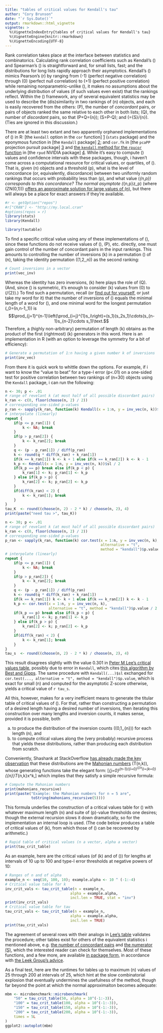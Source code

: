 ```yaml
---
title: "tables of critical values for Kendall's tau"
author: "Cory Brunson"
date: "`r Sys.Date()`"
output: rmarkdown::html_vignette
vignette: >
  %\VignetteIndexEntry{tables of critical values for Kendall's tau}
  %\VignetteEngine{knitr::rmarkdown}
  %\VignetteEncoding{UTF-8}
---
```


Rank correlation takes place at the interface between statistics and combinatorics. Calculating rank correlation coefficients such as Kendall's \(\tau\) and Spearman's \(\rho\) is straightforward and, for small lists, fast; and the distributions for long lists rapidly approach their asymptotics. Kendall's \(\tau\) mimics Pearson's \(r\) by ranging from \(-1\) (perfect negative correlation) through \(0\) (perfect null correlation) to \(+1\) (perfect positive correlation) while remaining nonparametric--unlike \(\rho\), it makes no assumptions about the underlying distribution of values (if such values even exist) that the rankings reflect. Within the \(\tau\) framework, any of several equivalent statistics may be used to describe the (dis)similarity in two rankings of \(n\) objects, and each is easily recovered from the others: \(P\), the number of *concordant* pairs, or pairs of objects ranked the same relative to each other in both lists; \(Q\), the number of *discordant* pairs, so that \(P+Q={n\choose 2}\); \(S=P-Q\); and \(\tau={S}/{n\choose 2}\). (Ties are ignored in this discussion.)

There are at least two extant and two apparently orphaned implementations of \(\tau\) in R: [the `kendall` option in the `cor` function] [1] (`stats` package) and the eponymous function in [the `Kendall` package] [2]; and `cor.fk` in [the `pcaPP` projection pursuit package] [3] and [the `kendall` method for the `rpucor` function](http://www.r-tutor.com/gpu-computing/correlation/kendall-rank-coefficient) in [the `rpud` NVIDIA package] [4]. While it's easy to compute \(\tau\) values and confidence intervals with these packages, though, i haven't come across a computational resource for critical values, or quartiles, of \(\tau\). That is, given \(n\) objects and a threshold \(p\), what is the level of concordance (or, equivalently, discordance) between two uniformly random rankings that occurs with probability less than \(p\), and what value \(\tau_{n,p}\) corresponds to this concordance? The normal asymptote \(\tau_{n,p}\approx\frac{\sqrt{2(2n+5)}}{3\sqrt{n(n-1)}}z_p\) (where \(Z\sim N(0,1)\)) [offers an approximate solution for large values of \(n\)](http://www.itl.nist.gov/div898/software/dataplot/refman1/auxillar/kend_tau.htm), but there will always be a place for exact answers if they're available.

[1]: http://stat.ethz.ch/R-manual/R-patched/library/stats/html/cor.html
[2]: http://cran.r-project.org/web/packages/Kendall/Kendall.pdf
[3]: http://cran.r-project.org/web/packages/pcaPP/pcaPP.pdf
[4]: http://www.r-tutor.com/content/download

```r
#r <- getOption("repos")
#r["CRAN"] <- "http://my.local.cran"
#options(repos = r)
library(stats)
library(Kendall)
```

```r
library(tautable)
```

To find a specific critical value using any of these implementations of \(\tau\), since these functions do not receive values of \(\tau\), \(P\), etc. directly, one must gain control of the number of concordant pairs in the input rankings. This amounts to controlling the number of inversions \(k\) in a permutation \(\pi\) of \(n\), taking the identity permutation \((1,2,\ldots,n)\) as the second ranking:

```r
# Count inversions in a vector
print(vec_inv)
```

Whereas the identity has zero inversions, \(k\) here plays the role of \(Q\). (And, since \(\tau\) is symmetric, it's enough to consider \(k\) values from \(0\) to \(\left\lceil{n\choose 2}/{2}\right\rceil\).) To find such a permutation, recall (or [find out for yourself](), or just take my word for it) that the number of inversions of \(\pi\) equals the minimal length of a word for \(\pi\), and one minimal word for the longest permutation \(\pi_0=(n,n-1,\ldots,1)\) is
$$\prod_{j=1}^{n-1}\left(\prod_{i=j}^{1}s_i\right)=(s_1)(s_2s_1)\cdots(s_{n-1}s_{n-2}\cdots s_1)\text.$$
Therefore, a (highly non-arbitrary) permutation of length \(k\) obtains as the product of the first (rightmost) \(k\) generators in this word. Here is an implementation in R (with an option to leverage the symmetry for a bit of efficiency):

```r
# Generate a permutation of 1:n having a given number k of inversions
print(inv_vec)
```

From there it is quick work to whittle down the options. For example, if i want to know the "value to beat" for a type-I error \(p<.01\) on a one-sided test for positive correlation between two rankings of \(n=30\) objects using the `Kendall` package, i can run the following:

```r
n <- 30; p <- .01
# range of revelant k (at most half of all possible discordant pairs)
k_ran <- c(0, floor(choose(n, 2) / 2))
# corresponding one-sided p-values
p_ran <- sapply(k_ran, function(k) Kendall(x = 1:n, y = inv_vec(n, k))$sl / 2)
# interpolate (linearly)
repeat {
    if(p <= p_ran[1]) {
        k <- NA; break
    }
    if(p > p_ran[2]) {
        k <- k_ran[2]; break
    }
    q <- (p - p_ran[1]) / diff(p_ran)
    k <- round(q * diff(k_ran) + k_ran[1])
    if(k == k_ran[1]) k <- k + 1 else if(k == k_ran[2]) k <- k - 1
    k_p <- Kendall(x = 1:n, y = inv_vec(n, k))$sl / 2
    if(k_p == p) break else if(k_p < p) {
        k_ran[1] <- k; p_ran[1] <- k_p
    } else if(k_p > p) {
        k_ran[2] <- k; p_ran[2] <- k_p
    }
    if(diff(k_ran) < 2) {
        k <- k_ran[1]; break
    }
}
tau_K  <- round((choose(n, 2) - 2 * k) / choose(n, 2), 4)
print(paste("need tau >", tau_K))
```

```r
n <- 30; p <- .01
# range of revelant k (at most half of all possible discordant pairs)
k_ran <- c(0, floor(choose(n, 2) / 2))
# corresponding one-sided p-values
p_ran <- sapply(k_ran, function(k) cor.test(x = 1:n, y = inv_vec(n, k),
                                            alternative = "t",
                                            method = "kendall")$p.value / 2)
# interpolate (linearly)
repeat {
    if(p <= p_ran[1]) {
        k <- NA; break
    }
    if(p > p_ran[2]) {
        k <- k_ran[2]; break
    }
    q <- (p - p_ran[1]) / diff(p_ran)
    k <- round(q * diff(k_ran) + k_ran[1])
    if(k == k_ran[1]) k <- k + 1 else if(k == k_ran[2]) k <- k - 1
    k_p <- cor.test(x = 1:n, y = inv_vec(n, k),
                    alternative = "t", method = "kendall")$p.value / 2
    if(k_p == p) break else if(k_p < p) {
        k_ran[1] <- k; p_ran[1] <- k_p
    } else if(k_p > p) {
        k_ran[2] <- k; p_ran[2] <- k_p
    }
    if(diff(k_ran) < 2) {
        k <- k_ran[1]; break
    }
}
tau_s  <- round((choose(n, 2) - 2 * k) / choose(n, 2), 4)
```

This result disagrees slightly with the value 0.301 in [Peter M Lee's critical values table](http://www.york.ac.uk/depts/maths/tables/kendall.pdf), possibly due to error in `Kendall`, which cites [this algorithm by Best and Gipps](http://www.jstor.org/stable/2347062). The same procedure with `Kendall(...)$sl` exchanged for `cor.test(..., alternative = "t", method = "kendall")$p.value`, which is exact for small \(n\) and computed for the asymptotic Z-score otherwise, yields a critical value of `r tau_s`.

All this, however, makes for a very inefficient means to generate the titular table of critical values of \(\tau\). For that, rather than constructing a permutation of a desired length having a desired number of inversions, then iterating this construction over many lengths and inversion counts, it makes sense, provided it is possible, both

a. to produce the distribution of the inversion counts \((0,1,\ldots,{n\choose 2})\) for each length \(n\), and
b. to compute critical values along the (very probably) recursive process that yields these distributions, rather than producing each distribution from scratch.

Conveniently, Shashank at StackOverflow [has already made the key observation](http://stackoverflow.com/questions/19372991/number-of-n-element-permutations-with-exactly-k-inversions) that these distributions are the [Mahonian numbers](http://oeis.org/A008302) \(T(n,k)\), whose generating functions take the elegant form:
\[\prod_{j=0}^{n-1}\left(\sum_{i=0}^{j}x^i\right)=\sum_{k=0}^{{n\choose 2}}T_{n,k}x^k\text,\]
which implies that they satisfy a simple recursive formula:

```r
# Compute the Mahonian numbers
print(mahonians_recursive)
print(paste("Example: the Mahonian numbers for n = 5 are",
            toString(mahonians_recursive(5))))
```

This formula underlies the construction of a critical values table for \(\tau\) with whatever maximum length \(n\) and suite of \(p\)-value thresholds one desires; though the external recursion slows it down dramatically, so for the implementation an internal loop is used. (The code below produces a table of critical values of \(k\), from which those of \(\tau\) can be recovered by arithmetic.)

```r
# Rapid table of critical values (n a vector, alpha a vector)
print(tau_crit_table)
```

As an example, here are the critical values (of \(k\) and of \(\tau\)) for lengths at intervals of 10 up to 100 and type-I error thresholds at negative powers of 10:

```r
# Ranges of n and of alpha
example_n <- seq(10, 100, 10); example.alpha <- 10 ^ (-1:-4)
# Critical value table for k
inv_crit_vals <- tau_crit_table(n = example_n,
                              alpha = example.alpha,
                              incl.len = TRUE, stat = "inv")
print(inv_crit_vals)
# Critical value table for tau
tau_crit_vals <- tau_crit_table(n = example_n,
                              alpha = example.alpha,
                              incl.len = TRUE)
print(tau_crit_vals)
```

The agreement of several rows with their analogs in [Lee's table](http://www.york.ac.uk/depts/maths/tables/kendall.pdf) validates the procedure; other tables exist for others of the equivalent statistics i mentioned above, e.g. [the number of concordant pairs](http://faculty.washington.edu/heagerty/Books/Biostatistics/TABLES/Kendall.pdf) and [the numerator \(S\)](http://books.google.com/books?id=IMbVyKoZRh8C&pg=PA691#v=onepage&q&f=false), which the interested reader can check for themselves. Most of these functions, and a few more, are available [in package form](https://github.com/corybrunson/tautable), in accordance with [the Leek Group's advice](https://github.com/jtleek/rpackages#when-to-start-writing-an-r-package).

As a final test, here are the runtimes for tables up to maximum \(n\) values of 25 through 200 at intervals of 25, which hint at the slow combinatorial explosion that eventually undermines the usefulness of the method, though far beyond the point at which the normal approximaiton becomes adequate:

```r
mbm <- microbenchmark::microbenchmark(
    "50" = tau_crit_table(50, alpha = 10^(-1:-3)),
    "100" = tau_crit_table(100, alpha = 10^(-1:-3)),
    "150" = tau_crit_table(150, alpha = 10^(-1:-3)),
    "200" = tau_crit_table(200, alpha = 10^(-1:-3)),
    times = 5L
)
ggplot2::autoplot(mbm)
```

